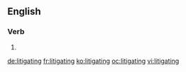 ==English==

===Verb===
{{head|en}}

# {{present participle of|litigate|lang=en}}

[[de:litigating]]
[[fr:litigating]]
[[ko:litigating]]
[[oc:litigating]]
[[vi:litigating]]